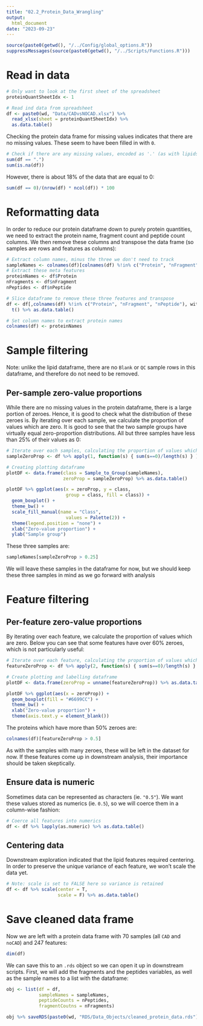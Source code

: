 ```yaml
---
title: "02.2_Protein_Data_Wrangling"
output: 
  html_document
date: "2023-09-23"
---
```


```r
source(paste0(getwd(), "/../Config/global_options.R"))
suppressMessages(source(paste0(getwd(), "/../Scripts/Functions.R")))
```


# Read in data

``` r
# Only want to look at the first sheet of the spreadsheet
proteinQuantSheetIdx <- 1

# Read ind data from spreadsheet
df <- paste0(wd, "Data/CADvsNOCAD.xlsx") %>% 
  read_xlsx(sheet = proteinQuantSheetIdx) %>% 
  as.data.table()
```

Checking the protein data frame for missing values indicates that there are no missing values. These seem to have been filled in with `0`. 

``` r
# Check if there are any missing values, encoded as '.' (as with lipids) or NA
sum(df == ".")
sum(is.na(df))
```

However, there is about 18% of the data that are equal to 0:

``` r
sum(df == 0)/(nrow(df) * ncol(df)) * 100
```


# Reformatting data

In order to reduce our protein dataframe down to purely protein quantities, we need to extract the protein name, fragment count and peptide count columns. We then remove these columns and transpose the data frame (so samples are rows and features as columns):

``` r
# Extract column names, minus the three we don't need to track
sampleNames <- colnames(df)[colnames(df) %!in% c("Protein", "nFragment", "nPeptide")]
# Extract these meta features
proteinNames <- df$Protein
nFragments <- df$nFragment
nPeptides <- df$nPeptide

# Slice dataframe to remove these three features and transpose
df <- df[,colnames(df) %!in% c("Protein", "nFragment", "nPeptide"), with=F] %>% 
  t() %>% as.data.table()

# Set column names to extract protein names
colnames(df) <- proteinNames
```


# Sample filtering

Note: unlike the lipid dataframe, there are no `Blank` or `QC` sample rows in this dataframe, and therefore do not need to be removed.

## Per-sample zero-value proportions

While there are no missing values in the protein dataframe, there is a large portion of zeroes. Hence, it is good to check what the distribution of these zeroes is. By iterating over each sample, we calculate the proportion of values which are zero. It is good to see that the two sample groups have virtually equal zero-proportion distributions. All but three samples have less than 25% of their values as 0:

``` r
# Iterate over each samples, calculating the proportion of values which are missing
sampleZeroProp <- df %>% apply(1, function(s) { sum(s==0)/length(s) } ) %>% unlist()

# Creating plotting dataframe
plotDF <- data.frame(class = Sample_to_Group(sampleNames),
                     zeroProp = sampleZeroProp) %>% as.data.table()

plotDF %>% ggplot(aes(x = zeroProp, y = class,
                      group = class, fill = class)) +
  geom_boxplot() + 
  theme_bw() + 
  scale_fill_manual(name = "Class",
                      values = Palette(2)) +
  theme(legend.position = "none") +
  xlab("Zero-value proportion") + 
  ylab("Sample group")
```

These three samples are:

``` r
sampleNames[sampleZeroProp > 0.25]
```

We will leave these samples in the dataframe for now, but we should keep these three samples in mind as we go forward with analysis




# Feature filtering

## Per-feature zero-value proportions

By iterating over each feature, we calculate the proportion of values which are zero. Below you can see that some features have over 60% zeroes, which is not particularly useful:

``` r
# Iterate over each feature, calculating the proportion of values which are missing
featureZeroProp <- df %>% apply(2, function(s) { sum(s==0)/length(s) } ) %>% unlist()

# Create plotting and labelling dataframe
plotDF <- data.frame(zeroProp = unname(featureZeroProp)) %>% as.data.table()

plotDF %>% ggplot(aes(x = zeroProp)) +
  geom_boxplot(fill = "#6699CC") + 
  theme_bw() + 
  xlab("Zero-value proportion") + 
  theme(axis.text.y = element_blank())
```

The proteins which have more than 50% zeroes are:

``` r
colnames(df)[featureZeroProp > 0.5]
```

As with the samples with many zeroes, these will be left in the dataset for now. If these features come up in downstream analysis, their importance should be taken skeptically.



## Ensure data is numeric

Sometimes data can be represented as characters (ie. `"0.5"`). We want these values stored as numerics (ie. `0.5`), so we will coerce them in a column-wise fashion:

```r
# Coerce all features into numerics
df <- df %>% lapply(as.numeric) %>% as.data.table()
```



## Centering data

Downstream exploration indicated that the lipid features required centering. In order to preserve the unique variance of each feature, we won't scale the data yet.

```r
# Note: scale is set to FALSE here so variance is retained
df <- df %>% scale(center = T,
                   scale = F) %>% as.data.table()
```


# Save cleaned data frame

Now we are left with a protein data frame with 70 samples (all `CAD` and `noCAD`) and 247 features:

```r
dim(df)
```

We can save this to an `.rds` object so we can open it up in downstream scripts. First, we will add the fragments and the peptides variables, as well as the sample names to a list with the dataframe:

``` r
obj <- list(df = df,
            sampleNames = sampleNames,
            peptideCounts = nPeptides,
            fragmentCoutns = nFragments)

obj %>% saveRDS(paste0(wd, "RDS/Data_Objects/cleaned_protein_data.rds"))
```
